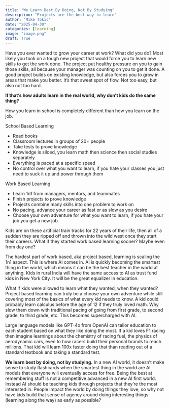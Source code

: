 ```yaml
---
title: "We Learn Best By Doing, Not By Studying"
description: "Projects are the best way to learn"
author: "Mike Tokic"
date: "2025-04-30"
categories: [learning]
image: "image.png"
draft: True
---
```


Have you ever wanted to grow your career at work? What did you do? Most likely you took on a tough new project that would force you to learn new skills to get the work done. The project put healthy pressure on you to gain those skills, all because your manager was counting on you to get it done. A good project builds on existing knowledge, but also forces you to grow in areas that make you better. It's that sweet spot of flow. Not too easy, but also not too hard. 

**If that's how adults learn in the real world, why don't kids do the same thing?**

How you learn in school is completely different than how you learn on the job. 

School Based Learning 

- Read books
- Classroom lectures in groups of 20+ people
- Take tests to prove knowledge
- Knowledge is siloed, you learn math then science then social studies separately
- Everything is paced at a specific speed 
- No control over what you want to learn, if you hate your classes you just need to suck it up and power through them 

Work Based Learning

- Learn 1n1 from managers, mentors, and teammates
- Finish projects to prove knowledge 
- Projects combine many skills into one problem to work on
- No pacing, advance your career as fast or as slow as you desire 
- Choose your own adventure for what you want to learn, if you hate your job you get a new job

Kids are on these artificial train tracks for 22 years of their life, then all of a sudden they are ripped off and thrown into the wild west once they start their careers. What if they started work based learning sooner? Maybe even from day one? 

The hardest part of work based, aka project based, learning is scaling the 1n1 aspect. This is where AI comes in. AI is quickly becoming the smartest thing in the world, which means it can be the best teacher in the world at anything. Kids in rural India will have the same access to AI as trust fund kids in New York City. It will be the great equalizer in education. 

What if kids were allowed to learn what they wanted, when they wanted? Project based learning can truly be a choose your own adventure while still covering most of the basics of what every kid needs to know. A kid could probably learn calculus before the age of 12 if they truly loved math. Why slow them down with traditional pacing of going from first grade, to second grade, to third grade, etc. This becomes supercharged with AI.

Large language models like GPT-4o from OpenAI can tailor education to each student based on what they like doing the most. If a kid loves F1 racing then imagine learnings about the chemistry of racing fuel, the physics of aerodynamic cars, even to how racers build their personal brands to reach millions. That kid will learn 100x faster doing that than reading out of a standard textbook and taking a standard test. 

**We learn best by doing, not by studying.** In a new AI world, it doesn't make sense to study flashcards when the smartest thing in the world are AI models that everyone will eventually access for free. Being the best at remembering stuff is not a competitive advanced in a new AI first world. Instead AI should be teaching kids through projects that they're the most interested in. People impact the world by doing things they love, so why not have kids build that sense of agency around doing interesting things (learning along the way) as early as possible?